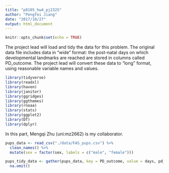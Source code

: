 ```yaml
---
title: "p8105_hw4_pj2325"
author: "Pengfei Jiang"
date: "2017/10/27"
output: html_document
---
```


```r
knitr::opts_chunk$set(echo = TRUE)
```

The project lead will load and tidy the data for this problem. The original data file includes data in “wide” format: the post-natal days on which developmental landmarks are reached are stored in columns called PD_outcome. The project lead will convert these data to “long” format, using reasonable variable names and values.

```r
library(tidyverse)
library(readxl)
library(haven)
library(janitor)
library(ggridges)
library(ggthemes)
library(rnoaa)
library(stats)
library(ggplot2)
library(DT)
library(dplyr)
```

In this part, Mengqi Zhu (uni:mz2662) is my collaborator.

```r
pups_data <- read_csv("./data/FAS_pups.csv") %>%
  clean_names() %>%
  mutate(sex = factor(sex, labels = c("male", "female")))

pups_tidy_data <- gather(pups_data, key = PD_outcome, value = days, pd_ears: pd_walk) %>%
  na.omit()
```

```r

```